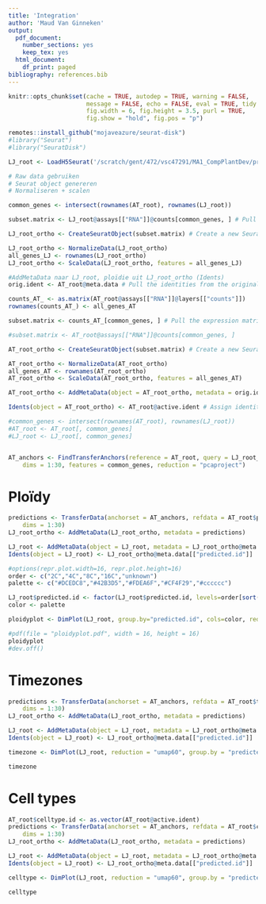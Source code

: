 ```yaml
---
title: 'Integration'
author: 'Maud Van Ginneken'
output:
  pdf_document:
    number_sections: yes
    keep_tex: yes
  html_document:
    df_print: paged
bibliography: references.bib
---
```


```r
knitr::opts_chunk$set(cache = TRUE, autodep = TRUE, warning = FALSE, 
                      message = FALSE, echo = FALSE, eval = TRUE, tidy = TRUE,
                      fig.width = 6, fig.height = 3.5, purl = TRUE, 
                      fig.show = "hold", fig.pos = "p")
```

```r
remotes::install_github("mojaveazure/seurat-disk")
#library("Seurat")
#library("SeuratDisk")
```

```r
LJ_root <- LoadH5Seurat('/scratch/gent/472/vsc47291/MA1_CompPlantDev/preprocessing/LJ_root.h5Seurat')
```

```r
# Raw data gebruiken 
# Seurat object genereren 
# Normaliseren + scalen 

common_genes <- intersect(rownames(AT_root), rownames(LJ_root))

subset.matrix <- LJ_root@assays[["RNA"]]@counts[common_genes, ] # Pull the expression matrix from the original Seurat object containing only the genes of interest

LJ_root_ortho <- CreateSeuratObject(subset.matrix) # Create a new Seurat object with just the genes of interest

LJ_root_ortho <- NormalizeData(LJ_root_ortho)
all_genes_LJ <- rownames(LJ_root_ortho)
LJ_root_ortho <- ScaleData(LJ_root_ortho, features = all_genes_LJ)

#AddMetaData naar LJ_root, ploïdie uit LJ_root_ortho (Idents)
orig.ident <- AT_root@meta.data # Pull the identities from the original Seurat object as a data.frame

counts_AT_ <- as.matrix(AT_root@assays[["RNA"]]@layers[["counts"]])
rownames(counts_AT_) <- all_genes_AT

subset.matrix <- counts_AT_[common_genes, ] # Pull the expression matrix from the original Seurat object containing only the genes of interest

#subset.matrix <- AT_root@assays[["RNA"]]@counts[common_genes, ]

AT_root_ortho <- CreateSeuratObject(subset.matrix) # Create a new Seurat object with just the genes of interest

AT_root_ortho <- NormalizeData(AT_root_ortho)
all_genes_AT <- rownames(AT_root_ortho)
AT_root_ortho <- ScaleData(AT_root_ortho, features = all_genes_AT)

AT_root_ortho <- AddMetaData(object = AT_root_ortho, metadata = orig.ident) # Add the idents to the meta.data slot

Idents(object = AT_root_ortho) <- AT_root@active.ident # Assign identities for the new Seurat object
```

```r
#common_genes <- intersect(rownames(AT_root), rownames(LJ_root))
#AT_root <- AT_root[, common_genes]
#LJ_root <- LJ_root[, common_genes]
```

```r

```


```r
AT_anchors <- FindTransferAnchors(reference = AT_root, query = LJ_root_ortho, 
    dims = 1:30, features = common_genes, reduction = "pcaproject")
```

# Ploïdy
```r
predictions <- TransferData(anchorset = AT_anchors, refdata = AT_root$ploidy.ID.P, 
    dims = 1:30)
LJ_root_ortho <- AddMetaData(LJ_root_ortho, metadata = predictions)
```

```r
LJ_root <- AddMetaData(object = LJ_root, metadata = LJ_root_ortho@meta.data) 
Idents(object = LJ_root) <- LJ_root_ortho@meta.data[["predicted.id"]] 
```

```r
#options(repr.plot.width=16, repr.plot.height=16)
order <- c("2C","4C","8C","16C","unknown")
palette <- c("#DCEDC8","#42B3D5","#FDEA6F","#CF4F29","#cccccc")

LJ_root$predicted.id <- factor(LJ_root$predicted.id, levels=order[sort(match(unique(LJ_root$predicted.id), order))])
color <- palette

ploidyplot <- DimPlot(LJ_root, group.by="predicted.id", cols=color, reduction = 'umap60', dims = c(1,2)) + labs(x = "", y = "", title = "Ploidy levels")

#pdf(file = "ploidyplot.pdf", width = 16, height = 16)
ploidyplot
#dev.off()
```

# Timezones 

```r
predictions <- TransferData(anchorset = AT_anchors, refdata = AT_root$timezone.ID.P, 
    dims = 1:30)
LJ_root_ortho <- AddMetaData(LJ_root_ortho, metadata = predictions)
```
```r
LJ_root <- AddMetaData(object = LJ_root, metadata = LJ_root_ortho@meta.data) 
Idents(object = LJ_root) <- LJ_root_ortho@meta.data[["predicted.id"]] 
```

```r
timezone <- DimPlot(LJ_root, reduction = "umap60", group.by = "predicted.id")+ggtitle("Correlation-based timezone annotation")

timezone
```

# Cell types 

```r
AT_root$celltype.id <- as.vector(AT_root@active.ident)
predictions <- TransferData(anchorset = AT_anchors, refdata = AT_root$celltype.id, 
    dims = 1:30)
LJ_root_ortho <- AddMetaData(LJ_root_ortho, metadata = predictions)
```

```r
LJ_root <- AddMetaData(object = LJ_root, metadata = LJ_root_ortho@meta.data) 
Idents(object = LJ_root) <- LJ_root_ortho@meta.data[["predicted.id"]] 
```

```r
celltype <- DimPlot(LJ_root, reduction = "umap60", group.by = "predicted.id")+ggtitle("Cell type annotation")

celltype
```

